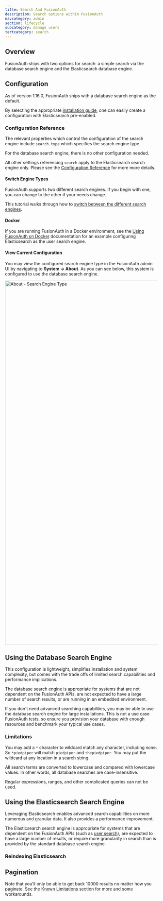 ```yaml
---
title: Search And FusionAuth
description: Search options within FusionAuth
navcategory: admin
section: lifecycle
subcategory: manage users
tertcategory: search
---
```


## Overview

FusionAuth ships with two options for search: a simple search via the database search engine and the Elasticsearch database engine.

## Configuration

<Aside type="version">

As of version 1.16.0, FusionAuth ships with a database search engine as the default.

By selecting the appropriate [installation guide](/docs/v1/tech/installation-guide/), one can easily create a configuration with Elasticsearch pre-enabled.

</Aside>

### Configuration Reference

The relevant properties which control the configuration of the search engine include `search.type` which specifies the search engine type.

For the database search engine, there is no other configuration needed.

All other settings referencing `search` apply to the Elasticsearch search engine only. Please see the [Configuration Reference](/docs/reference/configuration) for more more details.

#### Switch Engine Types

FusionAuth supports two different search engines. If you begin with one, you can change to the other if your needs change. 

This tutorial walks through how to [switch between the different search engines](/docs/lifecycle/manage-users/search/switch-search-engines).

#### Docker
If you are running FusionAuth in a Docker environment, see the [Using FusionAuth on Docker](/docs/get-started/download-and-install/docker) documentation for an example configuring Elasticsearch as the user search engine.


#### View Current Configuration

You may view the configured search engine type in the FusionAuth admin UI by navigating to <strong>System -> About</strong>.  As you can see below, this system is configured to use the database search engine.

<img src="/img/docs/lifecycle/manage-users/search/about-search-engine-type.png" alt="About - Search Engine Type" width="1200" role="shadowed top-cropped" />

## Using the Database Search Engine

This configuration is lightweight, simplifies installation and system complexity, but comes with the trade offs of limited search capabilities and performance implications.

The database search engine is appropriate for systems that are not dependent on the FusionAuth APIs, are not expected to have a large number of search results, or are running in an embedded environment.

If you don't need advanced searching capabilities, you may be able to use the database search engine for large installations. This is not a use case FusionAuth tests, so ensure you provision your database with enough resources and benchmark your typical use cases.

### Limitations

You may add a `*` character to wildcard match any character, including none. So `*piedpiper` will match `piedpiper` and `thepiedpiper`. You may put the wildcard at any location in a search string.

All search terms are converted to lowercase and compared with lowercase values.  In other words, all database searches are case-insensitive.

Regular expressions, ranges, and other complicated queries can not be used.

## Using the Elasticsearch Search Engine

Leveraging Elasticsearch enables advanced search capabilities on more numerous and granular data. It also provides a performance improvement.

The Elasticsearch search engine is appropriate for systems that are dependent on the FusionAuth APIs (such as [user search](/docs/apis/users#search-for-users)), are expected to have a large number of results, or require more granularity in search than is provided by the standard database search engine.

### Reindexing Elasticsearch

<ReIndexingElasticsearch />

## Pagination

<PaginatingSearchResults />

Note that you'll only be able to get back 10000 results no matter how you paginate. See the [Known Limitations](/docs/get-started/core-concepts/limitations#user-searches) section for more and some workarounds.
